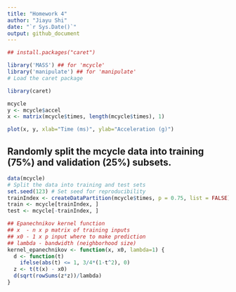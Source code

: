 ```yaml
---
title: "Homework 4"
author: "Jiayu Shi"
date: "`r Sys.Date()`"
output: github_document
---
```


```r
## install.packages("caret")

library('MASS') ## for 'mcycle'
library('manipulate') ## for 'manipulate'
# Load the caret package

library(caret)
```

```r
mcycle
y <- mcycle$accel
x <- matrix(mcycle$times, length(mcycle$times), 1)

plot(x, y, xlab="Time (ms)", ylab="Acceleration (g)")
```

## Randomly split the mcycle data into training (75%) and validation (25%) subsets.

```r
data(mcycle)
# Split the data into training and test sets
set.seed(123) # Set seed for reproducibility
trainIndex <- createDataPartition(mcycle$times, p = 0.75, list = FALSE)
train <- mcycle[trainIndex, ]
test <- mcycle[-trainIndex, ]
```


```r
## Epanechnikov kernel function
## x  - n x p matrix of training inputs
## x0 - 1 x p input where to make prediction
## lambda - bandwidth (neighborhood size)
kernel_epanechnikov <- function(x, x0, lambda=1) {
  d <- function(t)
    ifelse(abs(t) <= 1, 3/4*(1-t^2), 0)
  z <- t(t(x) - x0)
  d(sqrt(rowSums(z*z))/lambda)
}
```


```r

```


```r

```


```r

```


















